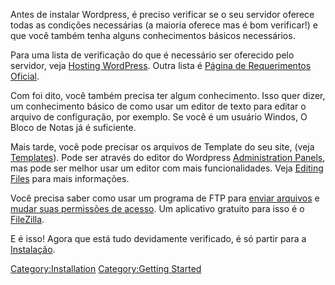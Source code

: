 {{Languages|
{{en|Before You Install}}
{{fi|Ennen kuin asennat}}
{{ja|インストールの前に}}
{{th|ก่อนคุณทำการติดตั้ง}}
{{ru|Перед установкой}}
{{zh-cn|安装之前要了解的}}
{{pt-br|Antes de Instalar}} 
}}

Antes de instalar Wordpress, é preciso verificar se o seu servidor oferece todas as condições necessárias (a maioria oferece mas é bom verificar!) e que você também tenha alguns conhecimentos básicos necessários.

Para uma lista de verificação do que é necessário ser oferecido pelo servidor, veja [[Hosting WordPress]]. Outra lista é [http://wordpress.org/about/requirements/ Página de Requerimentos Oficial].

Com foi dito, você também precisa ter algum conhecimento. Isso quer dizer, um conhecimento básico de como usar um editor de texto para editar o arquivo de configuração, por exemplo. Se você é um usuário Windos, O Bloco de Notas já é suficiente.

Mais tarde, você pode precisar os arquivos de Template do seu site, (veja [[Templates]]). Pode ser através do editor do Wordpress [[Administration Panels]], mas pode ser melhor usar um editor com mais funcionalidades. Veja [[Editing Files]] para mais informações.

Você precisa saber como usar um programa de FTP para [[Uploading_WordPress_to_a_remote_host|enviar arquivos]] e [[Changing_File_Permissions|mudar suas permissões de acesso]]. Um aplicativo gratuito para isso é o [[Using FileZilla|FileZilla]]. 

E é isso! Agora que está tudo devidamente verificado, é só partir para a   [[Installing_WordPress|Instalação]].


[[Category:Installation]]
[[Category:Getting Started]]